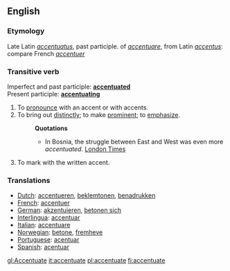 ==English==
===Etymology===
Late Latin ''[[accentuatus]]'', past participle. of ''[[accentuare]]'', from Latin ''[[accentus]]'': compare French ''[[accentuer]]''
===Transitive verb=== 
Imperfect and past participle: '''[[accentuated]]'''<br>
Present participle: '''[[accentuating]]'''
#To [[pronounce]] with an accent or with accents.
#To bring out [[distinctly]]; to make [[prominent]]; to [[emphasize]].
#:'''Quotations'''
#:*In Bosnia, the struggle between East and West was even more ''accentuated''. [[London Times]]
#To mark with the written accent.
===Translations===
*[[Dutch]]: [[accentueren]], [[beklemtonen]], [[benadrukken]]
*[[French]]: [[accentuer]]
*[[German]]: [[akzentuieren]], [[betonen sich]]
*[[Interlingua]]: [[accentuar]]
*[[Italian]]: [[accentuare]]
*[[Norwegian]]: [[betone]], [[fremheve]]
*[[Portuguese]]: [[acentuar]]
*[[Spanish]]: [[acentuar]]

[[gl:Accentuate]]
[[it:accentuate]]
[[pl:accentuate]]
[[fi:accentuate]]